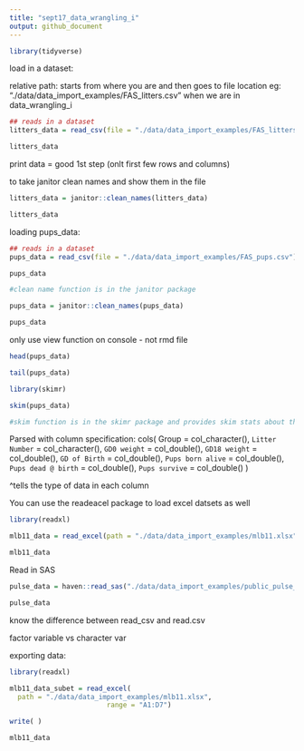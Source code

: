 ```yaml
---
title: "sept17_data_wrangling_i"
output: github_document
---
```


```r
library(tidyverse)
```

load in a dataset: 

relative path: starts from where you are and then goes to file location 
eg: "./data/data_import_examples/FAS_litters.csv" when we are in data_wrangling_i 


```r
## reads in a dataset 
litters_data = read_csv(file = "./data/data_import_examples/FAS_litters.csv")

litters_data 

```

print data = good 1st step (onlt first few rows and columns)

to take janitor clean names and show them in the file 
```r
litters_data = janitor::clean_names(litters_data)

litters_data
```

loading pups_data: 

```r
## reads in a dataset 
pups_data = read_csv(file = "./data/data_import_examples/FAS_pups.csv")

pups_data 

#clean name function is in the janitor package 

pups_data = janitor::clean_names(pups_data)

pups_data

```

only use view function on console - not rmd file 

```r
head(pups_data)

tail(pups_data)

library(skimr)

skim(pups_data)

#skim function is in the skimr package and provides skim stats about the data

```


Parsed with column specification:
cols(
  Group = col_character(),
  `Litter Number` = col_character(),
  `GD0 weight` = col_double(),
  `GD18 weight` = col_double(),
  `GD of Birth` = col_double(),
  `Pups born alive` = col_double(),
  `Pups dead @ birth` = col_double(),
  `Pups survive` = col_double()
)

^tells the type of data in each column 


You can use the readeacel package to load excel datsets as well 

```r
library(readxl)

mlb11_data = read_excel(path = "./data/data_import_examples/mlb11.xlsx")

mlb11_data

```

Read in SAS 

```r

pulse_data = haven::read_sas("./data/data_import_examples/public_pulse_data.sas7bdat")

pulse_data


```


know the difference between read_csv and read.csv 

factor variable vs character var 


exporting data: 

```r
library(readxl)

mlb11_data_subet = read_excel(
  path = "./data/data_import_examples/mlb11.xlsx", 
                        range = "A1:D7")

write( )

mlb11_data

```






